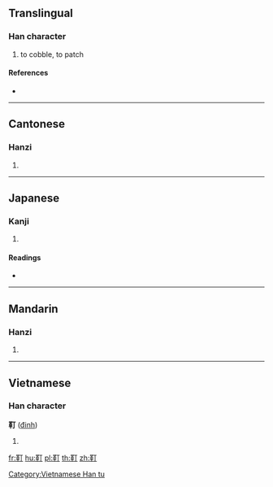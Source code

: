 {{character info/new}}
==Translingual==

===Han character===
{{Han char|rn=177|rad=革|as=02|sn=11|four=41420|canj=TJMN}}

# to cobble, to patch

====References====
* {{Han ref|kx=1385.030|dkj=42711|dj=1899.160|hdz=74325.020|uh=976A|ud=38762|bh=D84D|bd=55373}}

----

==Cantonese==

===Hanzi===
{{yue-hanzi|jyut=|y=ding1}}

# {{defn|lang=yue|sort=革02}}

----

==Japanese==

===Kanji===
{{ja-kanji|grade=|rs=革02}}

# {{defn|lang=ja|sort=革02}}

====Readings====
* {{ja-readings|on=[[てい]] (tei), [[ちょう]] (chō), [[だい]] (dai)|kun=[[おぎなう]] (oginau)}}

----

==Mandarin==

===Hanzi===
{{cmn-hanzi|pin=[[chāi]] ([[chai1]]), [[dīng]] ([[ding1]])|wg=ch'ai<sup>1</sup>, ting<sup>1</sup>}}

# {{defn|lang=cmn|sort=革02}}

----

==Vietnamese==

===Han character===
'''靪''' ([[đinh]])

# {{defn|lang=vi}}

[[Category:Vietnamese Han tu]]

[[fr:靪]]
[[hu:靪]]
[[pl:靪]]
[[th:靪]]
[[zh:靪]]